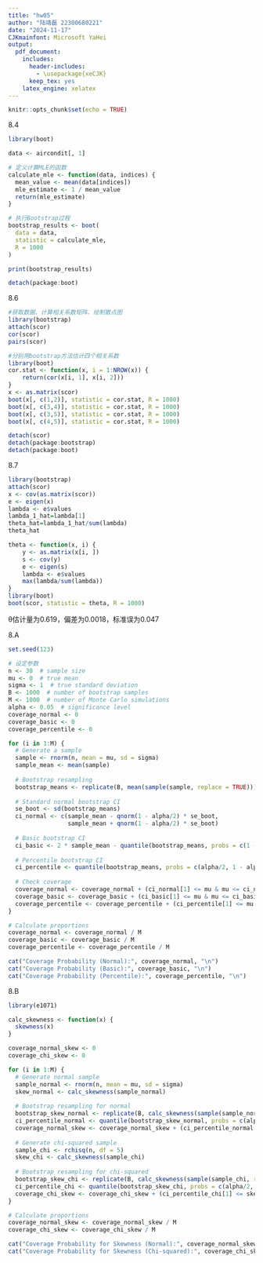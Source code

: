 ---
title: "hw05"
author: "陆靖磊 22300680221"
date: "2024-11-17"
CJKmainfont: Microsoft YaHei
output:
  pdf_document:
    includes:
      header-includes:
        - \usepackage{xeCJK}
      keep_tex: yes
    latex_engine: xelatex
---

```{r setup, include=FALSE}
knitr::opts_chunk$set(echo = TRUE)
```

8.4
```{r}
library(boot)

data <- aircondit[, 1]

# 定义计算MLE的函数
calculate_mle <- function(data, indices) {
  mean_value <- mean(data[indices])
  mle_estimate <- 1 / mean_value
  return(mle_estimate)
}

# 执行Bootstrap过程
bootstrap_results <- boot(
  data = data,
  statistic = calculate_mle,
  R = 1000
)

print(bootstrap_results)

detach(package:boot)
```

8.6
```{r}
#获取数据、计算相关系数矩阵、绘制散点图
library(bootstrap)
attach(scor)
cor(scor)
pairs(scor)
```

```{r}
#分别用bootstrap方法估计四个相关系数
library(boot)
cor.stat <- function(x, i = 1:NROW(x)) {
    return(cor(x[i, 1], x[i, 2]))
}
x <- as.matrix(scor)
boot(x[, c(1,2)], statistic = cor.stat, R = 1000)
boot(x[, c(3,4)], statistic = cor.stat, R = 1000)
boot(x[, c(3,5)], statistic = cor.stat, R = 1000)
boot(x[, c(4,5)], statistic = cor.stat, R = 1000)

detach(scor)
detach(package:bootstrap)
detach(package:boot)
```

8.7
```{r}
library(bootstrap)
attach(scor)
x <- cov(as.matrix(scor))
e <- eigen(x)
lambda <- e$values
lambda_1_hat=lambda[1]
theta_hat=lambda_1_hat/sum(lambda)
theta_hat
```
```{r}
theta <- function(x, i) {
    y <- as.matrix(x[i, ])
    s <- cov(y)
    e <- eigen(s)
    lambda <- e$values
    max(lambda/sum(lambda))
}
library(boot)
boot(scor, statistic = theta, R = 1000)
```
θ估计量为0.619，偏差为0.0018，标准误为0.047

8.A
```{r}
set.seed(123)

# 设定参数
n <- 30  # sample size
mu <- 0  # true mean
sigma <- 1  # true standard deviation
B <- 1000  # number of bootstrap samples
M <- 1000  # number of Monte Carlo simulations
alpha <- 0.05  # significance level
coverage_normal <- 0
coverage_basic <- 0
coverage_percentile <- 0

for (i in 1:M) {
  # Generate a sample
  sample <- rnorm(n, mean = mu, sd = sigma)
  sample_mean <- mean(sample)
  
  # Bootstrap resampling
  bootstrap_means <- replicate(B, mean(sample(sample, replace = TRUE)))
  
  # Standard normal bootstrap CI
  se_boot <- sd(bootstrap_means)
  ci_normal <- c(sample_mean - qnorm(1 - alpha/2) * se_boot,
                 sample_mean + qnorm(1 - alpha/2) * se_boot)
  
  # Basic bootstrap CI
  ci_basic <- 2 * sample_mean - quantile(bootstrap_means, probs = c(1 - alpha/2, alpha/2))
  
  # Percentile bootstrap CI
  ci_percentile <- quantile(bootstrap_means, probs = c(alpha/2, 1 - alpha/2))
  
  # Check coverage
  coverage_normal <- coverage_normal + (ci_normal[1] <= mu & mu <= ci_normal[2])
  coverage_basic <- coverage_basic + (ci_basic[1] <= mu & mu <= ci_basic[2])
  coverage_percentile <- coverage_percentile + (ci_percentile[1] <= mu & mu <= ci_percentile[2])
}

# Calculate proportions
coverage_normal <- coverage_normal / M
coverage_basic <- coverage_basic / M
coverage_percentile <- coverage_percentile / M

cat("Coverage Probability (Normal):", coverage_normal, "\n")
cat("Coverage Probability (Basic):", coverage_basic, "\n")
cat("Coverage Probability (Percentile):", coverage_percentile, "\n")
```

8.B
```{r}
library(e1071)

calc_skewness <- function(x) {
  skewness(x)
}

coverage_normal_skew <- 0
coverage_chi_skew <- 0

for (i in 1:M) {
  # Generate normal sample
  sample_normal <- rnorm(n, mean = mu, sd = sigma)
  skew_normal <- calc_skewness(sample_normal)
  
  # Bootstrap resampling for normal
  bootstrap_skew_normal <- replicate(B, calc_skewness(sample(sample_normal, replace = TRUE)))
  ci_percentile_normal <- quantile(bootstrap_skew_normal, probs = c(alpha/2, 1 - alpha/2))
  coverage_normal_skew <- coverage_normal_skew + (ci_percentile_normal[1] <= 0 & 0 <= ci_percentile_normal[2])
  
  # Generate chi-squared sample
  sample_chi <- rchisq(n, df = 5)
  skew_chi <- calc_skewness(sample_chi)
  
  # Bootstrap resampling for chi-squared
  bootstrap_skew_chi <- replicate(B, calc_skewness(sample(sample_chi, replace = TRUE)))
  ci_percentile_chi <- quantile(bootstrap_skew_chi, probs = c(alpha/2, 1 - alpha/2))
  coverage_chi_skew <- coverage_chi_skew + (ci_percentile_chi[1] <= skew_chi & skew_chi <= ci_percentile_chi[2])
}

# Calculate proportions
coverage_normal_skew <- coverage_normal_skew / M
coverage_chi_skew <- coverage_chi_skew / M

cat("Coverage Probability for Skewness (Normal):", coverage_normal_skew, "\n")
cat("Coverage Probability for Skewness (Chi-squared):", coverage_chi_skew, "\n")
```

